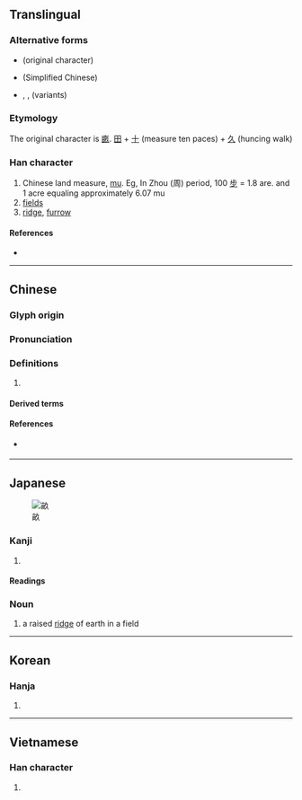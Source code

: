 {{character info/new}}
{{also|亩}}
==Translingual==

===Alternative forms===
* {{l|mul|畞}} (original character)
* {{l|mul|亩}} (Simplified Chinese)
* {{l|mul|畒}}, {{l|mul|畆}}, {{l|mul|畮}} (variants)

===Etymology===
The original character is [[畞]]. [[田]] + [[十]] (measure ten paces) + [[久]] (huncing walk)

===Han character===
{{Han char|rn=102|rad=田|as=05|sn=10|four=07680|canj=YWNO|ids=⿰亩久}}

# Chinese land measure, [[mu]]. Eg, In Zhou (周) period, 100 [[步]] = 1.8 are. and 1 acre equaling approximately 6.07 mu
# [[field]]s
# [[ridge]], [[furrow]]

====References====
* {{Han ref|kx=0761.140|dkj=21815|dj=1171.060|hdz=42538.030|uh=755D|ud=30045|bh=AF61|bd=44897}}

----

==Chinese==
{{zh-forms|s=亩}}

===Glyph origin===
{{Han etym}}

===Pronunciation===
{{zh-pron
|m=mǔ
|m-s=mong3
|c=mau5
|h=pfs=méu
|mn=bó͘
|mc=
|oc=y
|ma=
|cat=cls,n
}}

===Definitions===
{{zh-hanzi}}

# {{rfdef|lang=zh}}

====Derived terms====
{{zh-der|畝把兩畝|畝把二畝|壟畝之臣|南畝|市畝|十畝之間|一畝之宮|地畝|公畝|畎畝下才|畎畝|畎畝之中|畝鍾|畝丘|英畝|隴畝}}

====References====
* {{q|Min Nan}} {{thcwdq|畝}}

----

==Japanese==
[[File:Une(Japanese)(ridge)- between plowed furrows-1.JPG|thumb|畝]]

===Kanji===
{{ja-kanji|grade=c|rs=田05}}

# {{defn|lang=ja|sort=田05}}

====Readings====
{{ja-readings
|goon=む, も
|kanon=ぼう
|kanyoon=ほ
|kun=うね-, せ-
}}

===Noun===
{{ja-noun|うね}}

# a raised [[ridge]] of earth in a field

----

==Korean==

===Hanja===
{{ko-hanja|hangeul=[[무]]|eumhun=|rv=mu|mr=mu|y=mu}}

# {{defn|lang=ko|sort=田05}}

----

==Vietnamese==

===Han character===
{{vi-hantu|[[mẫu]], [[mẩu]]|rs=田05}}

# {{defn|lang=vi}}